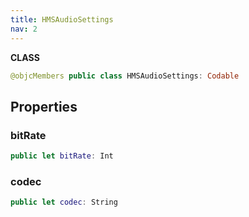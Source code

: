 ```yaml
---
title: HMSAudioSettings
nav: 2
---
```


**CLASS**

```swift
@objcMembers public class HMSAudioSettings: Codable
```

## Properties

### bitRate

```swift
public let bitRate: Int
```

### codec

```swift
public let codec: String
```
